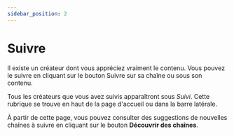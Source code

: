---
sidebar_position: 2
---

# Suivre

Il existe un créateur dont vous appréciez vraiment le contenu. Vous pouvez le suivre en cliquant sur le bouton Suivre sur sa chaîne ou sous son contenu.

Tous les créateurs que vous avez suivis apparaîtront sous *Suivi*. Cette rubrique se trouve en haut de la page d'accueil ou dans la barre latérale.

À partir de cette page, vous pouvez consulter des suggestions de nouvelles chaînes à suivre en cliquant sur le bouton **Découvrir des chaînes**.
